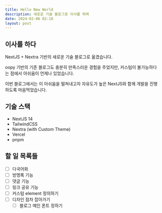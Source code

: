 ```yaml
---
title: Hello New World
description: 새로운 기술 블로그로 이사를 하며
date: 2024-02-06 02:10
layout: post
---
```


## 이사를 하다

NextJS + Nextra 기반의 새로운 기술 블로그로 옮겼습니다.

oopy 기반의 기존 블로그도 충분히 만족스러운 경험을 주었지만, 커스텀이 불가능하다는 점에서 아쉬움이 언제나 있었습니다.

이번 블로그에서는 이 아쉬움을 떨쳐내고자 자유도가 높은 NextJS와 함께 개발을 진행하도록 마음먹었습니다.

## 기술 스택

- NextJS 14
- TailwindCSS
- Nextra (with Custom Theme)
- Vercel
- pnpm

## 할 일 목록들

- [ ] 다국어화
- [ ] 방명록 기능
- [ ] 댓글 기능
- [ ] 링크 공유 기능
- [ ] 커스텀 element 정의하기
- [ ] 디자인 점차 잡아가기
  - [ ] 블로그 메인 폰트 정하기
